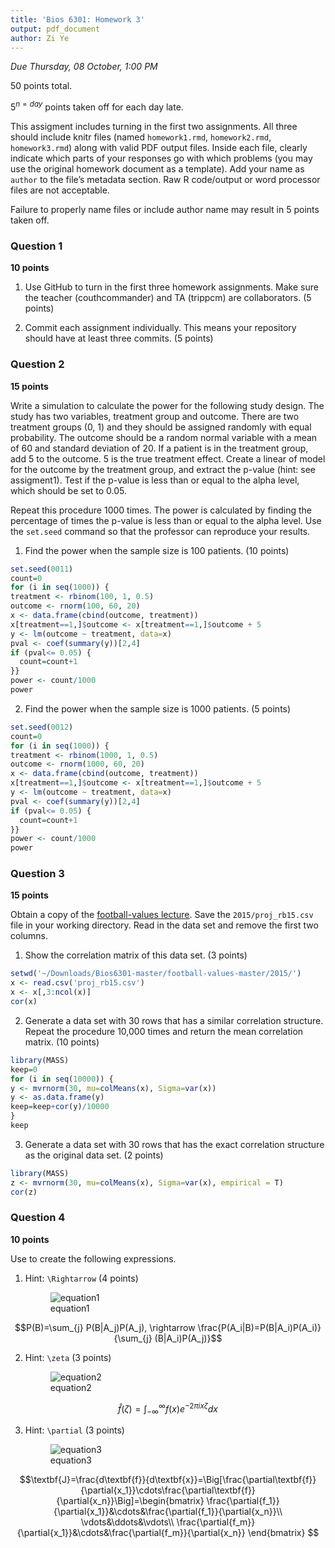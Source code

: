 ```yaml
---
title: 'Bios 6301: Homework 3'
output: pdf_document
author: Zi Ye
---
```


*Due Thursday, 08 October, 1:00 PM*

50 points total.

$5^{n=day}$ points taken off for each day late.

This assigment includes turning in the first two assignments. All three should
include knitr files (named `homework1.rmd`, `homework2.rmd`, `homework3.rmd`)
along with valid PDF output files. Inside each file, clearly indicate which
parts of your responses go with which problems (you may use the original homework
document as a template). Add your name as `author` to the file's metadata section.
Raw R code/output or word processor files are not acceptable.

Failure to properly name files or include author name may result in 5 points taken off.

### Question 1 ###

**10 points**

1. Use GitHub to turn in the first three homework assignments. Make sure the teacher (couthcommander) and TA (trippcm) are collaborators. (5 points)

1. Commit each assignment individually.  This means your repository should have at least three commits. (5 points)

### Question 2 ###

**15 points**

Write a simulation to calculate the power for the following study
design.  The study has two variables, treatment group and outcome.
There are two treatment groups (0, 1) and they should be assigned
randomly with equal probability.  The outcome should be a random normal
variable with a mean of 60 and standard deviation of 20.  If a patient
is in the treatment group, add 5 to the outcome.  5 is the true
treatment effect.  Create a linear of model for the outcome by the
treatment group, and extract the p-value (hint: see assigment1).
Test if the p-value is less than or equal to the alpha level, which
should be set to 0.05.

Repeat this procedure 1000 times. The power is calculated by finding
the percentage of times the p-value is less than or equal to the alpha
level.  Use the `set.seed` command so that the professor can reproduce
your results.

1. Find the power when the sample size is 100 patients. (10 points)

```r
set.seed(0011)
count=0
for (i in seq(1000)) {
treatment <- rbinom(100, 1, 0.5)
outcome <- rnorm(100, 60, 20)
x <- data.frame(cbind(outcome, treatment))
x[treatment==1,]$outcome <- x[treatment==1,]$outcome + 5
y <- lm(outcome ~ treatment, data=x)
pval <- coef(summary(y))[2,4]
if (pval<= 0.05) {
  count=count+1
}}
power <- count/1000
power
```

2. Find the power when the sample size is 1000 patients. (5 points)
```r
set.seed(0012)
count=0
for (i in seq(1000)) {
treatment <- rbinom(1000, 1, 0.5)
outcome <- rnorm(1000, 60, 20)
x <- data.frame(cbind(outcome, treatment))
x[treatment==1,]$outcome <- x[treatment==1,]$outcome + 5
y <- lm(outcome ~ treatment, data=x)
pval <- coef(summary(y))[2,4]
if (pval<= 0.05) {
  count=count+1
}}
power <- count/1000
power
```

### Question 3 ###

**15 points**

Obtain a copy of the [football-values lecture](https://github.com/couthcommander/football-values).
Save the `2015/proj_rb15.csv` file in your working directory.  Read
in the data set and remove the first two columns.

1. Show the correlation matrix of this data set. (3 points)
```r
setwd('~/Downloads/Bios6301-master/football-values-master/2015/')
x <- read.csv('proj_rb15.csv')
x <- x[,3:ncol(x)]
cor(x)
```

2. Generate a data set with 30 rows that has a similar correlation
structure.  Repeat the procedure 10,000 times and return the mean
correlation matrix. (10 points)
```r
library(MASS)
keep=0
for (i in seq(10000)) {
y <- mvrnorm(30, mu=colMeans(x), Sigma=var(x))
y <- as.data.frame(y)
keep=keep+cor(y)/10000
}
keep
```

3. Generate a data set with 30 rows that has the exact correlation
structure as the original data set. (2 points)
```r
library(MASS)
z <- mvrnorm(30, mu=colMeans(x), Sigma=var(x), empirical = T)
cor(z)
```

### Question 4 ###

**10 points**

Use \LaTeX to create the following expressions.

1. Hint: `\Rightarrow` (4 points)

    ![equation1](eq1.png)

$$P(B)=\sum_{j} P(B|A_j)P(A_j), \rightarrow \frac{P(A_i|B)=P(B|A_i)P(A_i)}{\sum_{j} (B|A_i)P(A_j)}$$

2. Hint: `\zeta` (3 points)

    ![equation2](eq2.png)

$$\hat{f}(\zeta)=\int_{-\infty}^\infty f(x)e^{-2{\pi}ix\zeta}dx$$

3. Hint: `\partial` (3 points)

    ![equation3](eq3.png)

$$\textbf{J}=\frac{d\textbf{f}}{d\textbf{x}}=\Big[\frac{\partial\textbf{f}}{\partial{x_1}}\cdots\frac{\partial\textbf{f}}{\partial{x_n}}\Big]=\begin{bmatrix}
\frac{\partial{f_1}}{\partial{x_1}}&\cdots&\frac{\partial{f_1}}{\partial{x_n}}\\
\vdots&\ddots&\vdots\\
\frac{\partial{f_m}}{\partial{x_1}}&\cdots&\frac{\partial{f_m}}{\partial{x_n}}
\end{bmatrix}
$$
